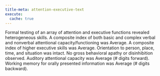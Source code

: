 ```yaml
---
title-meta: attention-executive-text
execute:
  cache: true
---
```


<!-- ## Attention/Executive -->

Formal testing of an array of attention and executive functions revealed
heterogeneous skills. A composite index of both basic and complex verbal and
nonverbal attentional capacity/functioning was Average. A composite index of
higher executive skills was Average. Orientation to person, place, time, and
situation was intact. No gross behavioral apathy or disinhibition observed.
Auditory attentional capacity was Average (# digits forward). Working memory for
orally presented information was Average (# digits backward).

<!-- Glue -->
